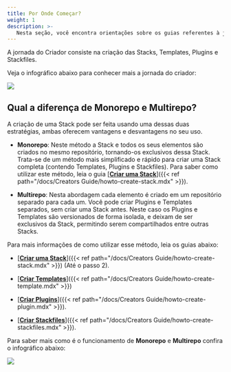 ```yaml
---
title: Por Onde Começar?
weight: 1
description: >-
   Nesta seção, você encontra orientações sobre os guias referentes à jornada do criador.
---
```


A jornada do Criador consiste na criação das Stacks, Templates, Plugins e Stackfiles.

Veja o infográfico abaixo para conhecer mais a jornada do criador:

![](/v3.5.0/stkgifs/jornada-criador.png)


## **Qual a diferença de Monorepo e Multirepo?**

A criação de uma Stack pode ser feita usando uma dessas duas estratégias, ambas oferecem vantagens e desvantagens no seu uso.

- **Monorepo**: Neste método a Stack e todos os seus elementos são criados no mesmo repositório, tornando-os exclusivos dessa Stack. Trata-se de um método mais simplificado e rápido para criar uma Stack completa (contendo Templates, Plugins e Stackfiles). Para saber como utilizar este método, leia o guia [<ins>**Criar uma Stack**</ins>]({{< ref path="/docs/Creators Guide/howto-create-stack.mdx" >}}).

- **Multirepo**: Nesta abordagem cada elemento é criado em um repositório separado para cada um. Você pode criar Plugins e Templates separados, sem criar uma Stack antes. Neste caso os Plugins e Templates são versionados de forma isolada, e deixam de ser exclusivos da Stack, permitindo serem compartilhados entre outras Stacks.  

Para mais informações de como utilizar esse método, leia os guias abaixo: 
- [<ins>**Criar uma Stack**</ins>]({{< ref path="/docs/Creators Guide/howto-create-stack.mdx" >}}) (Até o passo 2).

- [<ins>**Criar Templates**</ins>]({{< ref path="/docs/Creators Guide/howto-create-template.mdx" >}})
- [<ins>**Criar Plugins**</ins>]({{< ref path="/docs/Creators Guide/howto-create-plugin.mdx" >}}). 
- [<ins>**Criar Stackfiles**</ins>]({{< ref path="/docs/Creators Guide/howto-create-stackfiles.mdx" >}}). 

Para saber mais como é o funcionamento de **Monorepo** e **Multirepo** confira o infográfico abaixo:

![](/v3.6.0/stkgifs/multirepo-1.png)